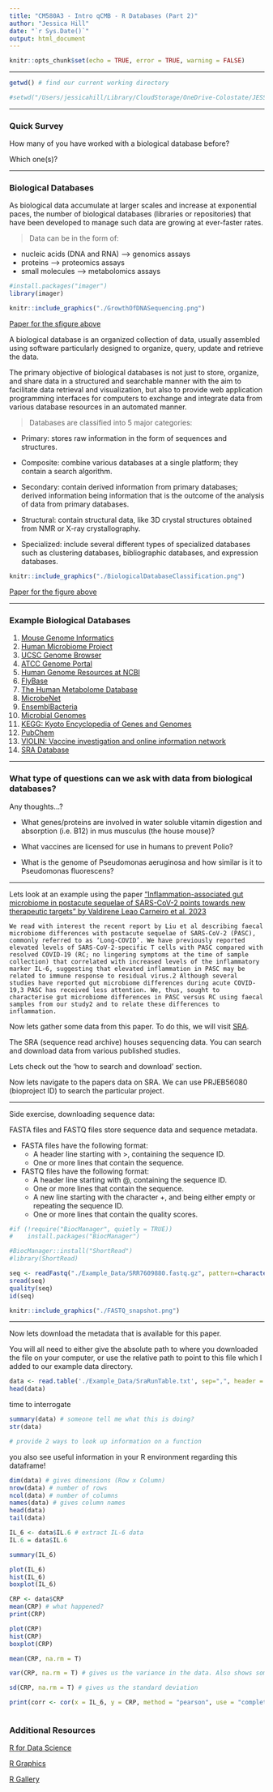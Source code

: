 ```yaml
---
title: "CM580A3 - Intro qCMB - R Databases (Part 2)"
author: "Jessica Hill"
date: "`r Sys.Date()`"
output: html_document
---
```


```r

knitr::opts_chunk$set(echo = TRUE, error = TRUE, warning = FALSE)

```

---

```r
getwd() # find our current working directory 

#setwd("/Users/jessicahill/Library/CloudStorage/OneDrive-Colostate/JESSICA/CSU/BMB/ONISH_LAB/PROJECTS/PROGRAMMING/Intro_qCMB_class/2023_qCMB_class") # set the directory we want as our current working directory 
```

---

### Quick Survey

How many of you have worked with a biological database before? 

Which one(s)? 

---

### Biological Databases

As biological data accumulate at larger scales and increase at exponential paces, the number of biological databases (libraries or repositories) that have been developed to manage such data are growing at ever-faster rates. 

> Data can be in the form of: 

* nucleic acids (DNA and RNA) --> genomics assays
* proteins --> proteomics assays 
* small molecules --> metabolomics assays 

```r

#install.packages("imager")
library(imager)

knitr::include_graphics("./GrowthOfDNASequencing.png")
```

[Paper for the sfigure above](https://journals.plos.org/plosbiology/article?id=10.1371/journal.pbio.1002195)

A biological database is an organized collection of data, usually assembled using software particularly designed to organize, query, update and retrieve the data.

The primary objective of biological databases is not just to store, organize, and share data in a structured and searchable manner with the aim to facilitate data retrieval and visualization, but also to provide web application programming interfaces for computers to exchange and integrate data from various database resources in an automated manner.

> Databases are classified into 5 major categories:

* Primary: stores raw information in the form of sequences and structures.

* Composite: combine various databases at a single platform; they contain a search algorithm. 

* Secondary: contain derived information from primary databases; derived information being information that is the outcome of the analysis of data from primary databases. 

* Structural: contain structural data, like 3D crystal structures obtained from NMR or X-ray crystallography. 

* Specialized: include several different types of specialized databases such as clustering databases, bibliographic databases, and expression databases. 

```r
knitr::include_graphics("./BiologicalDatabaseClassification.png")
```

[Paper for the figure above](https://www.sciencedirect.com/science/article/pii/B9780323897754000213)

---

### Example Biological Databases

1. [Mouse Genome Informatics](http://www.informatics.jax.org/)
2. [Human Microbiome Project](https://hmpdacc.org/)
3. [UCSC Genome Browser](https://genome.ucsc.edu/)
4. [ATCC Genome Portal](https://genomes.atcc.org/?_ga=2.36707625.827873597.1643044790-1176553054.1640723221)
5. [Human Genome Resources at NCBI](https://www.ncbi.nlm.nih.gov/genome/guide/human/) 
6. [FlyBase](https://flybase.org/) 
7. [The Human Metabolome Database](https://hmdb.ca/)
8. [MicrobeNet](https://www.cdc.gov/microbenet/index.html)
9. [EnsemblBacteria](https://bacteria.ensembl.org/index.html)
10. [Microbial Genomes](https://www.ncbi.nlm.nih.gov/genome/microbes/)
11. [KEGG: Kyoto Encyclopedia of Genes and Genomes](https://www.genome.jp/kegg/)
12. [PubChem](https://pubchem.ncbi.nlm.nih.gov/)
13. [VIOLIN: Vaccine investigation and online information network](http://www.violinet.org/)
14. [SRA Database](https://www.ncbi.nlm.nih.gov/sra) 

---

### What type of questions can we ask with data from biological databases?

Any thoughts...?

- What genes/proteins are involved in water soluble vitamin digestion and absorption (i.e. B12) in mus musculus (the house mouse)?

- What vaccines are licensed for use in humans to prevent Polio?

- What is the genome of Pseudomonas aeruginosa and how similar is it to Pseudomonas fluorescens?

---

Lets look at an example using the paper ["Inflammation-associated gut microbiome in postacute sequelae of SARS-CoV-2 points towards new therapeutic targets" by Valdirene Leao Carneiro et al. 2023](https://gut.bmj.com/content/early/2023/01/29/gutjnl-2022-328757.long)

```
We read with interest the recent report by Liu et al describing faecal microbiome differences with postacute sequelae of SARS-CoV-2 (PASC), commonly referred to as ‘Long-COVID’. We have previously reported elevated levels of SARS-CoV-2-specific T cells with PASC compared with resolved COVID-19 (RC; no lingering symptoms at the time of sample collection) that correlated with increased levels of the inflammatory marker IL-6, suggesting that elevated inflammation in PASC may be related to immune response to residual virus.2 Although several studies have reported gut microbiome differences during acute COVID-19,3 PASC has received less attention. We, thus, sought to characterise gut microbiome differences in PASC versus RC using faecal samples from our study2 and to relate these differences to inflammation.
```

Now lets gather some data from this paper. To do this, we will visit [SRA](https://www.ncbi.nlm.nih.gov/sra/ERX9763720[accn]). 

The SRA (sequence read archive) houses sequencing data. You can search and download data from various published studies. 

Lets check out the 'how to search and download' section.

Now lets navigate to the papers data on SRA. We can use PRJEB56080 (bioproject ID) to search the particular project. 

---

Side exercise, downloading sequence data: 

FASTA files and FASTQ files store sequence data and sequence metadata. 

* FASTA files have the following format: 
    + A header line starting with >, containing the sequence ID.
    + One or more lines that contain the sequence.

* FASTQ files have the following format: 
    + A header line starting with @, containing the sequence ID.
    + One or more lines that contain the sequence.
    + A new line starting with the character +, and being either empty or repeating the sequence ID.
    + One or more lines that contain the quality scores.

```r
#if (!require("BiocManager", quietly = TRUE))
#    install.packages("BiocManager")

#BiocManager::install("ShortRead")
#library(ShortRead)

seq <- readFastq("./Example_Data/SRR7609880.fastq.gz", pattern=character(0))
sread(seq)
quality(seq)
id(seq)
```

```r
knitr::include_graphics("./FASTQ_snapshot.png")
```

---

Now lets download the metadata that is available for this paper.

You will all need to either give the absolute path to where you downloaded the file on your computer, or use the relative path to point to this file which I added to our example data directory. 
```r
data <- read.table('./Example_Data/SraRunTable.txt', sep=",", header = T)
head(data)
```


time to interrogate
```r
summary(data) # someone tell me what this is doing?
str(data) 

# provide 2 ways to look up information on a function
```

you also see useful information in your R environment regarding this dataframe!

```r
dim(data) # gives dimensions (Row x Column)
nrow(data) # number of rows
ncol(data) # number of columns
names(data) # gives column names
head(data)
tail(data)
```

```r
IL_6 <- data$IL.6 # extract IL-6 data
IL.6 = data$IL.6

summary(IL_6)

plot(IL_6)
hist(IL_6)
boxplot(IL_6)
```

```r
CRP <- data$CRP
mean(CRP) # what happened?
print(CRP)

plot(CRP)
hist(CRP)
boxplot(CRP)

mean(CRP, na.rm = T) 
```

```r
var(CRP, na.rm = T) # gives us the variance in the data. Also shows some other useful functions

sd(CRP, na.rm = T) # gives us the standard deviation
```

```r
print(corr <- cor(x = IL_6, y = CRP, method = "pearson", use = "complete.obs"))
```

```r

```

### Additional Resources

[R for Data Science](https://r4ds.hadley.nz/data-visualize.html)

[R Graphics](https://r-graphics.org/)

[R Gallery](https://r-graph-gallery.com/)
